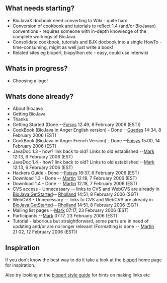 == What needs starting? ==

* BioJavaX docbook need converting to Wiki - quite hard
* Conversion of cookbook and tutorials to reflect 1.4 (and/or BioJavax) conventions - requires someone with in-depth knowledge of the complete workings of BioJava
* Consolidate cookbook, tutorials and BJX docbook into a single HowTo - time-consuming, might as well just write a book!
* Related sites eg bioperl, biopython etc - easy, could use interwiki

== Whats in progress? ==
* Choosing a logo!

== Whats done already? ==
* About BioJava
* Getting BioJava
* Thanks
* Getting Started (Done --[[User:Foisys|Foisys]] 12:49, 6 February 2006 (EST))
* CookBook (BioJava in Anger English version) - Done --[[User:Guedes|Guedes]] 14:34, 8 February 2006 (EST)
* CookBook (BioJava in Anger French Version) - Done --[[User:Foisys|Foisys]] 15:00, 14 February 2006 (EST)
* JavaDoc 1.3 - how? link back to old? Links to old established --[[User:Mark|Mark]] 12:13, 6 February 2006 (EST)
* JavaDoc 1.4 - how? link back to old? Links to old established --[[User:Mark|Mark]] 12:13, 6 February 2006 (EST)
* Hackers Guide - Done --[[User:Foisys|Foisys]] 16:37, 6 February 2006 (EST)
* Download 1.3 - Done -- [[User:Martin|Martin]] 12:18, 7 February 2006 (EST)
* Download 1.4 - Done -- [[User:Martin|Martin]] 12:18, 7 February 2006 (EST)		 
* CVS access - Unnecessary -- links to CVS and WebCVS are already in [[BioJava:GetStarted]]-- [[User:Rholland|Rholland]] 14:51, 8 February 2006 (SGT)
* WebCVS - Unnecessary -- links to CVS and WebCVS are already in [[BioJava:GetStarted]]-- [[User:Rholland|Rholland]] 14:51, 8 February 2006 (SGT)
* Mailing list pages --[[User:Mark|Mark]] 07:17, 23 February 2006 (EST)
* Participants --[[User:Mark|Mark]] 07:17, 23 February 2006 (EST)
* Tutorial - laborious but straightforward, some parts are in need of updating and/or are no longer relevant (Formatting is done -- [[User:Martin|Martin]] 21:02, 12 February 2006 (EST))

== Inspiration ==

If you don't know the best way to do it take a look at the [[bp:Main_Page|bioperl]] home page for inspiration.

Also try looking at the [[bp:Style_guide|bioperl style guide]] for hints on making links etc